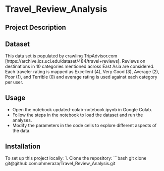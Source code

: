 # Travel_Review_Analysis 


## Project Description 



## Dataset 

This data set is populated by crawling TripAdvisor.com [https://archive.ics.uci.edu/dataset/484/travel+reviews]. Reviews on destinations in 10 categories mentioned across East Asia are considered. Each traveler rating is mapped as Excellent (4), Very Good (3), Average (2), Poor (1), and Terrible (0) and average rating is used against each category per user.

## Usage 

- Open the notebook updated-colab-notebook.ipynb in Google Colab.
- Follow the steps in the notebook to load the dataset and run the analyses.
- Modify the parameters in the code cells to explore different aspects of the data.

## Installation

To set up this project locally:
1. Clone the repository:
   ```bash
   git clone git@github.com:ahmeraza/Travel_Review_Analysis.git
   
   